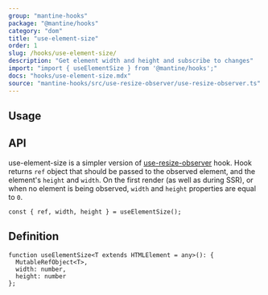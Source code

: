 ```yaml
---
group: "mantine-hooks"
package: "@mantine/hooks"
category: "dom"
title: "use-element-size"
order: 1
slug: /hooks/use-element-size/
description: "Get element width and height and subscribe to changes"
import: "import { useElementSize } from '@mantine/hooks';"
docs: "hooks/use-element-size.mdx"
source: "mantine-hooks/src/use-resize-observer/use-resize-observer.ts"
---
```



## Usage

<Demo data={HooksDemos.useElementSizeDemo} />

## API

use-element-size is a simpler version of [use-resize-observer](https://mantine.dev/hooks/use-resize-observer/) hook.
Hook returns `ref` object that should be passed to the observed element, and the element's `height` and `width`.
On the first render (as well as during SSR), or when no element is being observed, `width` and `height` properties are equal to `0`.

```tsx
const { ref, width, height } = useElementSize();
```

## Definition

```tsx
function useElementSize<T extends HTMLElement = any>(): {
  MutableRefObject<T>,
  width: number,
  height: number
};
```
